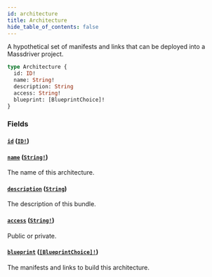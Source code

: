 ```yaml
---
id: architecture
title: Architecture
hide_table_of_contents: false
---
```



A hypothetical set of manifests and links that can be deployed into a Massdriver project.

```graphql
type Architecture {
  id: ID!
  name: String!
  description: String
  access: String!
  blueprint: [BlueprintChoice]!
}
```


### Fields

#### [`id`](#) ([`ID!`](/swapi/scalars/id))




#### [`name`](#) ([`String!`](/swapi/scalars/string))

The name of this architecture.


#### [`description`](#) ([`String`](/swapi/scalars/string))

The description of this bundle.


#### [`access`](#) ([`String!`](/swapi/scalars/string))

Public or private.


#### [`blueprint`](#) ([`[BlueprintChoice]!`](/swapi/objects/blueprint-choice))

The manifests and links to build this architecture.




